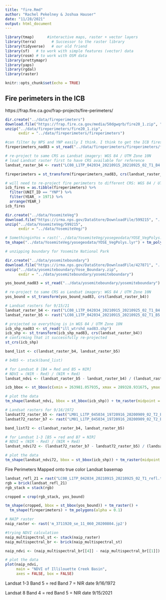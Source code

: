 ```yaml
---
title: "fire.Rmd"
author: "Rachel Pekelney & Joshua Hauser"
date: "11/28/2021"
output: html_document
---
```


```r
library(tmap)      #interactive maps, raster + vector layers
library(terra)       # Successor to the raster library
library(tidyverse)   # our old friend
library(sf)   # to work with simple features (vector) data
library(rosm) # to work with OSM data
library(prettymapr)
library(yaps)
library(rgdal)
library(raster)
```  

```r
knitr::opts_chunk$set(echo = TRUE)
```

## Fire perimeters in the ICB
https://frap.fire.ca.gov/frap-projects/fire-perimeters/

```r
dir.create("../data/fireperimeters")
download.file("https://frap.fire.ca.gov/media/50dgwqrb/fire20_1.zip", "../data/fireperimeters/fire20_1.zip")
unzip("../data/fireperimeters/fire20_1.zip", 
      exdir = "../data/fireperimeters/fireperimeters")
```

```r
#can filter by NPS and YNP easily I think. I think to get the ICB fires though we should just manually select them out of the table from "FIRE_NAME"
fireperimeters_nad83 = st_read("../data/fireperimeters/fireperimeters/fire20_1.gdb")

# re-project to same CRS as Landsat imagery: WGS 84 / UTM Zone 10N
# load Landsat raster first to have CRS available for reference
landsat_raster_b4 <- rast("LC08_L1TP_042034_20210915_20210925_02_T1_B4.TIF")

fireperimeters = st_transform(fireperimeters_nad83, crs(landsat_raster_b4))
```

```r
# will need to re-project fire perimeters to different CRS: WGS 84 / UTM Zone 10N
icb_fires = as.tibble(fireperimeters) %>%
  filter(UNIT_ID == "YNP") %>%
  filter(YEAR_ > 1971) %>%
  arrange(YEAR_)
icb_fires
```

```r
dir.create("../data/YosemiteVeg")
download.file("https://irma.nps.gov/DataStore/DownloadFile/599215", "../data/YosemiteVeg/599215")
unzip("../data/YosemiteVeg/599215", 
      exdir = "../data/YosemiteVeg/")

```

```r
# SomethinginYos = rast('../data/YosemiteVeg/yosegeodata/YOSE_VegPolys.lyr')
tm_shape("../data/YosemiteVeg/yosegeodata/YOSE_VegPolys.lyr") + tm_polygons()
```

```r
# unzipping boundary for Yosemite National Park

dir.create("../data/yosemiteboundary")
download.file("https://irma.nps.gov/DataStore/DownloadFile/427871", "../data/yosemiteboundary/Yose_Boundary.zip")
unzip("../data/yosemiteboundary/Yose_Boundary.zip", 
      exdir = "../data/yosemiteboundary/yosemiteboundary")

yos_bound_nad83 = st_read("../data/yosemiteboundary/yosemiteboundary")

# re-project to same CRS as Landsat imagery: WGS 84 / UTM Zone 10N
yos_bound = st_transform(yos_bound_nad83, crs(landsat_raster_b4))
```

```r
# Landsat rasters for 9/15/21
landsat_raster_b4 <- rast("LC08_L1TP_042034_20210915_20210925_02_T1_B4.TIF")
landsat_raster_b5 <- rast("LC08_L1TP_042034_20210915_20210925_02_T1_B5.TIF")

# projected so everything is in WGS 84 / UTM Zone 10N
icb_shp_nad83 <- st_read("ill_wtrshd_nad83.shp")
icb_shp <- st_transform(icb_shp_nad83, crs(landsat_raster_b4))
# confirming that it successfully re-projected 
st_crs(icb_shp)

band_list <- c(landsat_raster_b4, landsat_raster_b5)

# b4b5 <- stack(band_list)

# for Landsat 8 [B4 = Red and B5 = NIR]
# NDVI = (NIR - Red) / (NIR + Red)
landsat_ndvi <- (landsat_raster_b5 - landsat_raster_b4) / (landsat_raster_b5 + landsat_raster_b4)

icb_bbox <- st_bbox(c(xmin = 263981.057935, xmax = 289328.931675, ymax = 4181703.867149, ymin = 4159160.072076))

# plot the data
tm_shape(landsat_ndvi, bbox = st_bbox(icb_shp)) + tm_raster(midpoint = NA) + tm_shape(icb_shp) + tm_polygons(alpha=0)

```

```r
# Landsat rasters for 9/16/1972
landsat72_raster_b5 <- rast("LM01_L1TP_045034_19720916_20200909_02_T2_B5.TIF")
landsat72_raster_b7 <- rast("LM01_L1TP_045034_19720916_20200909_02_T2_B7.TIF")

band_list72 <- c(landsat_raster_b4, landsat_raster_b5)

# for Landsat 1-3 [B5 = red and B7 = NIR] 
# NDVI = (NIR - Red) / (NIR + Red)
landsat_ndvi72 <- (landsat72_raster_b7 - landsat72_raster_b5) / (landsat72_raster_b7 + landsat72_raster_b5)

# plot the data
tm_shape(landsat_ndvi72, bbox = st_bbox(icb_shp)) + tm_raster(midpoint = NA) + tm_shape(icb_shp) + tm_polygons(alpha=0)

```
Fire Perimeters Mapped onto true color Landsat basemap
```r
landsat_refl_21 = rast("LC08_L1TP_042034_20210915_20210925_02_T1_refl.tif")
rgb = brick(landsat_refl_21)
rgb_stack = stack(rgb)

cropped = crop(rgb_stack, yos_bound)

tm_shape(cropped, bbox = st_bbox(yos_bound)) + tm_raster() +
  tm_shape(fireperimeters) + tm_polygons(alpha = 0.1)

```


```r
# NAIP raster
naip_raster <- rast('m_3711920_se_11_060_20200804.jp2')

#trying NDVI calculation
naip_multispectral_st <- stack(naip_raster)
naip_multispectral_br <- brick(naip_multispectral_st)

naip_ndvi <- (naip_multispectral_br[[4]] - naip_multispectral_br[[1]]) / (naip_multispectral_br[[4]] + naip_multispectral_br[[1]])

# plot the data
plot(naip_ndvi,
     main = "NDVI of Illilouette Creek Basin",
     axes = FALSE, box = FALSE)

```


Landsat 1-3 
Band 5 = red
Band 7 = NIR
date 9/16/1972

Landsat 8
Band 4 = red
Band 5 = NIR
date 9/15/2021
